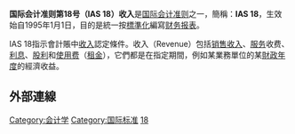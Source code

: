 '''国际会计准则第18号（IAS 18）收入'''是[[国际会计准则|国际会计准则]]之一，簡稱：'''IAS 18'''，生效始自1995年1月1日，目的是統一按[[標準化|標準化]]編寫[[财务报表|财务报表]]。

IAS 18指示會計賬中[[收入|收入]]認定條件。收入（Revenue）包括[[销售收入|销售收入]]、[[服务|服务]]收费、[[利息|利息]]、[[股利|股利]]和[[使用费|使用费]]（[[租金|租金]]），它們都是在指定期間，例如某業務單位的某[[財政年度|財政年度]]的經濟收益。

== 外部連線 ==
{{Accounting-stub}}
[[Category:会计学|Category:会计学]]
[[Category:国际标准|Category:国际标准]]
[[Category:國際財務報告準則|18]]
